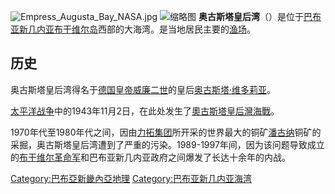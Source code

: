 {{noteTA
|G1 = TO
}}
{{unreferenced|time=2017-03-17T11:31:46+00:00}}
[[Image:Empress_Augusta_Bay_NASA.jpg|thumb]]
[[File:BougainvilleBukaandNeighbourhood.png|缩略图]]
'''奥古斯塔皇后湾'''（{{lang-en|'''Empress Augusta Bay'''}}）是位于[[巴布亚新几内亚|巴布亚新几内亚]][[布干维尔岛|布干维尔岛]]西部的大海湾。是当地居民主要的[[渔场|渔场]]。

==历史==
奥古斯塔皇后湾得名于[[德国皇帝|德国皇帝]][[威廉二世_(德国)|威廉二世]]的皇后[[奥古斯塔·维多莉亚|奥古斯塔·维多莉亚]]。

[[太平洋战争|太平洋战争]]中的1943年11月2日，在此处发生了[[奧古斯塔皇后灣海戰|奧古斯塔皇后灣海戰]]。

1970年代至1980年代之间，因由[[力拓集团|力拓集团]]所开采的世界最大的铜矿[[潘古纳|潘古纳]]铜矿的采掘，奥古斯塔皇后湾遭到了严重的污染。1989-1997年间，因为该问题导致成立的[[布干维尔革命军|布干维尔革命军]]和巴布亚新几内亚政府之间爆发了长达十余年的内战。

{{PapuaNewGuinea-geo-stub}}
[[Category:巴布亞新畿內亞地理|Category:巴布亞新畿內亞地理]]
[[Category:巴布亚新几内亚海湾|Category:巴布亚新几内亚海湾]]